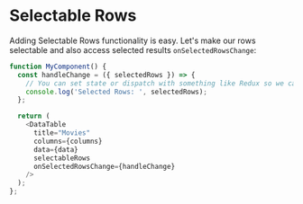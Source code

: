 
# Selectable Rows

Adding Selectable Rows functionality is easy. Let's make our rows selectable and also access selected results `onSelectedRowsChange`:

```js
function MyComponent() {
  const handleChange = ({ selectedRows }) => {
    // You can set state or dispatch with something like Redux so we can use the retrieved data
    console.log('Selected Rows: ', selectedRows);
  };

  return (
    <DataTable
      title="Movies"
      columns={columns}
      data={data}
      selectableRows
      onSelectedRowsChange={handleChange}
    />
  );
};
```

<Preview>
  <Story id="selectable-pre-disabled--pre-disabled" />
</Preview>